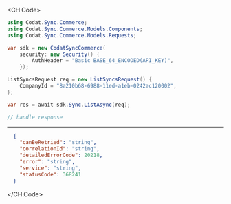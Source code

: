 
<CH.Code>
```csharp List.cs
using Codat.Sync.Commerce;
using Codat.Sync.Commerce.Models.Components;
using Codat.Sync.Commerce.Models.Requests;

var sdk = new CodatSyncCommerce(
    security: new Security() {
        AuthHeader = "Basic BASE_64_ENCODED(API_KEY)",
    });

ListSyncsRequest req = new ListSyncsRequest() {
    CompanyId = "8a210b68-6988-11ed-a1eb-0242ac120002",
};

var res = await sdk.Sync.ListAsync(req);

// handle response
```
---

```json Example Response
  {
    "canBeRetried": "string",
    "correlationId": "string",
    "detailedErrorCode": 20218,
    "error": "string",
    "service": "string",
    "statusCode": 368241
  }
```
</CH.Code>
